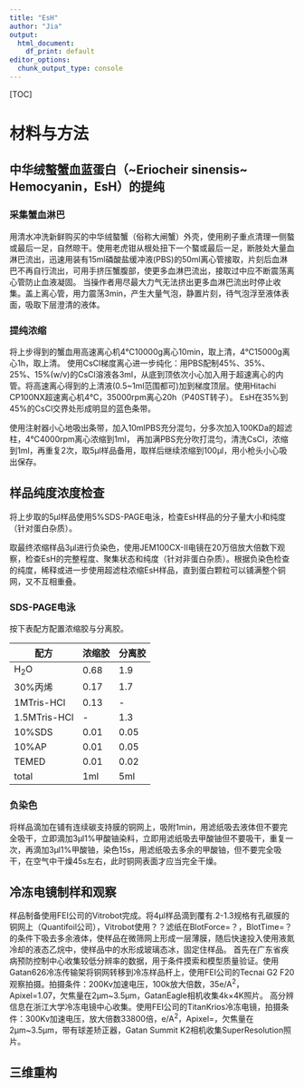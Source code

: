 ```yaml
---
title: "EsH"
author: "Jia"
output: 
  html_document: 
    df_print: default
editor_options: 
  chunk_output_type: console
---
```


[TOC]

# 材料与方法
## 中华绒螯蟹血蓝蛋白（~Eriocheir sinensis~ Hemocyanin，EsH）的提纯
### 采集蟹血淋巴
用清水冲洗新鲜购买的中华绒螯蟹（俗称大闸蟹）外壳，使用刷子重点清理一侧螯或最后一足，自然晾干。使用老虎钳从根处扭下一个螯或最后一足，断肢处大量血淋巴流出，迅速用装有15ml磷酸盐缓冲液(PBS)的50ml离心管接取，片刻后血淋巴不再自行流出，可用手挤压蟹腹部，使更多血淋巴流出，接取过中应不断震荡离心管防止血液凝固。 当操作者用尽最大力气无法挤出更多血淋巴流出时停止收集。盖上离心管，用力震荡3min，产生大量气泡，静置片刻，待气泡浮至液体表面，吸取下层澄清的液体。

### 提纯浓缩
将上步得到的蟹血用高速离心机4℃10000g离心10min，取上清，4℃15000g离心1h，取上清。
使用CsCl梯度离心进一步纯化：用PBS配制45%、35%、25%、15%(w/v)的CsCl溶液各3ml，从底到顶依次小心加入用于超速离心的内管。将高速离心得到的上清液(0.5~1ml范围都可)加到梯度顶层。使用Hitachi CP100NX超速离心机4℃，35000rpm离心20h（P40ST转子）。
EsH在35%到45%的CsCl交界处形成明显的蓝色条带。

使用注射器小心地吸出条带，加入10mlPBS充分混匀，分多次加入100KDa的超滤柱，4℃4000rpm离心浓缩到1ml，
再加满PBS充分吹打混匀，清洗CsCl，浓缩到1ml，再重复2次，取5μl样品备用，取样后继续浓缩到100μl，用小枪头小心吸出保存。

## 样品纯度浓度检查
将上步取的5μl样品使用5%SDS-PAGE电泳，检查EsH样品的分子量大小和纯度（针对蛋白杂质）。

取最终浓缩样品3μl进行负染色，使用JEM100CX-II电镜在20万倍放大倍数下观察，检查EsH的完整程度、聚集状态和纯度（针对非蛋白杂质）。根据负染色检查的纯度，稀释或进一步使用超滤柱浓缩EsH样品，直到蛋白颗粒可以铺满整个铜网，又不互相重叠。

### SDS-PAGE电泳
按下表配方配置浓缩胶与分离胶。

配方 | 浓缩胶 | 分离胶
---|---|---
H~2~O|0.68|1.9
30%丙烯|0.17|1.7
1MTris-HCl|0.13|-
1.5MTris-HCl|-|1.3
10%SDS|0.01|0.05
10%AP|0.01|0.05
TEMED|0.01|0.02
total|1ml|5ml

### 负染色
将样品滴加在铺有连续碳支持膜的铜网上，吸附1min，用滤纸吸去液体但不要完全吸干，立即滴加3μl1%甲酸铀染料，立即用滤纸吸去甲酸铀但不要吸干，重复一次，再滴加3μl1%甲酸铀，染色15s，用滤纸吸去多余的甲酸铀，但不要完全吸干，在空气中干燥45s左右，此时铜网表面才应当完全干燥。

## 冷冻电镜制样和观察
样品制备使用FEI公司的Vitrobot完成。将4μl样品滴到覆有.2-1.3规格有孔碳膜的铜网上（Quantifoil公司），Vitrobot使用？？滤纸在BlotForce=？，BlotTime=？的条件下吸去多余液体，使样品在微筛网上形成一层薄膜，随后快速投入使用液氮冷却的液态乙烷中，使样品中的水形成玻璃态冰，固定住样品。
首先在广东省疾病预防控制中心收集较低分辨率的数据，用于条件摸索和模型质量验证。使用Gatan626冷冻传输架将铜网转移到冷冻样品杆上，使用FEI公司的Tecnai G2 F20观察拍摄。拍摄条件：200Kv加速电压，100k放大倍数，35e/A^2^，Apixel=1.07，欠焦量在2μm\~3.5μm，GatanEagle相机收集4k×4K照片。
高分辨信息在浙江大学冷冻电镜中心收集。使用FEI公司的TitanKrios冷冻电镜，拍摄条件：300Kv加速电压，放大倍数33800倍，e/A^2^，Apixel=，欠焦量在2μm\~3.5μm，带有球差矫正器，Gatan Summit K2相机收集SuperResolution照片。

## 三维重构

